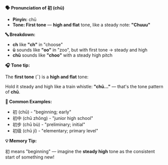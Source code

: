 **🗣️ Pronunciation of 初 (chū)**

- **Pinyin:** chū
- **Tone: First tone** — **high and flat** tone, like a steady note: **"Chuuu"**

**🔤 Breakdown:**

- **ch** like **"ch"** in "choose"
- **ū** sounds like **"oo"** in "zoo", but with first tone → steady and high
- **chū** sounds like **"choo"** with a steady high pitch

**🎧 Tone tip:**

The **first tone** (¯) is a **high and flat** tone:

Hold it steady and high like a train whistle: **"chū..."** — that's the tone pattern of **chū**.

**📝 Common Examples:**

- 初 (chū) - "beginning; early"
- 初中 (chū zhōng) - "junior high school"
- 初步 (chū bù) - "preliminary; initial"
- 初级 (chū jí) - "elementary; primary level"

**💡 Memory Tip:**

初 means "beginning" — imagine the **steady high** tone as the consistent start of something new!
